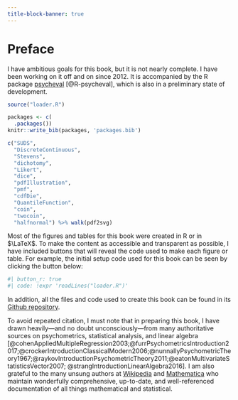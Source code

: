 ```yaml
---
title-block-banner: true
---
```


# Preface {.unnumbered}

I have ambitious goals for this book, but it is not nearly complete. I have been working on it off and on since 2012. It is accompanied by the R package [psycheval](https://wjschne.github.io/psycheval/) [@R-psycheval], which is also in a preliminary state of development.

```r

source("loader.R")

packages <- c(
  .packages())
knitr::write_bib(packages, 'packages.bib')
```

```r
c("SUDS",
  "DiscreteContinuous",
  "Stevens",
  "dichotomy",
  "Likert",
  "dice",
  "pdfIllustration",
  "pmf",
  "cdfDie",
  "QuantileFunction",
  "coin",
  "twocoin",
  "halfnormal") %>% walk(pdf2svg)
```

Most of the figures and tables for this book were created in R or in $\LaTeX$. To make the content as accessible and transparent as possible, I have included buttons that will reveal the code used to make each figure or table. For example, the initial setup code used for this book can be seen by clicking the button below:

```r
#| button_r: true
#| code: !expr 'readLines("loader.R")'
```

In addition, all the files and code used to create this book can be found in its [Github repository](https://github.com/wjschne/toolkit).

To avoid repeated citation, I must note that in preparing this book, I have drawn heavily---and no doubt unconsciously---from many authoritative sources on psychometrics, statistical analysis, and linear algebra [@cohenAppliedMultipleRegression2003;@furrPsychometricsIntroduction2017;@crockerIntroductionClassicalModern2006;@nunnallyPsychometricTheory1967;@raykovIntroductionPsychometricTheory2011;@eatonMultivariateStatisticsVector2007; @strangIntroductionLinearAlgebra2016]. I am also grateful to the many unsung authors at  [Wikipedia](https://www.wikipedia.org/) and [Mathematica](https://www.wolfram.com/mathematica/) who maintain wonderfully comprehensive, up-to-date, and well-referenced documentation of all things mathematical and statistical.
